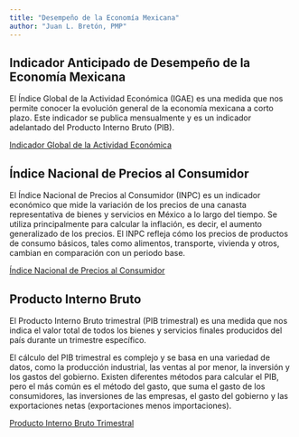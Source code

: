 ```yaml
---
title: "Desempeño de la Economía Mexicana"
author: "Juan L. Bretón, PMP"
---
```




## Indicador Anticipado de Desempeño de la Economía Mexicana

El Índice Global de la Actividad Económica (IGAE) es una medida que nos permite conocer la evolución general de la economía mexicana a corto plazo. Este indicador se publica mensualmente y es un indicador adelantado del Producto Interno Bruto (PIB).

[Indicador Global de la Actividad Económica](igae_dd.qmd)


## Índice Nacional de Precios al Consumidor

El Índice Nacional de Precios al Consumidor (INPC) es un indicador económico que mide la variación de los precios de una canasta representativa de bienes y servicios en México a lo largo del tiempo. Se utiliza principalmente para calcular la inflación, es decir, el aumento generalizado de los precios. El INPC refleja cómo los precios de productos de consumo básicos,  tales como alimentos, transporte, vivienda y otros, cambian en comparación con un periodo base.

[Índice Nacional de Precios al Consumidor](inpc_dd.qmd)


## Producto Interno Bruto

El Producto Interno Bruto trimestral (PIB trimestral) es una medida que nos indica el valor total de todos los bienes y servicios finales producidos del país durante un trimestre específico.

El cálculo del PIB trimestral es complejo y se basa en una variedad de datos, como la producción industrial, las ventas al por menor, la inversión y los gastos del gobierno. Existen diferentes métodos para calcular el PIB, pero el más común es el método del gasto, que suma el gasto de los consumidores, las inversiones de las empresas, el gasto del gobierno y las exportaciones netas (exportaciones menos importaciones).

[Producto Interno Bruto Trimestral](pib_dd.qmd)